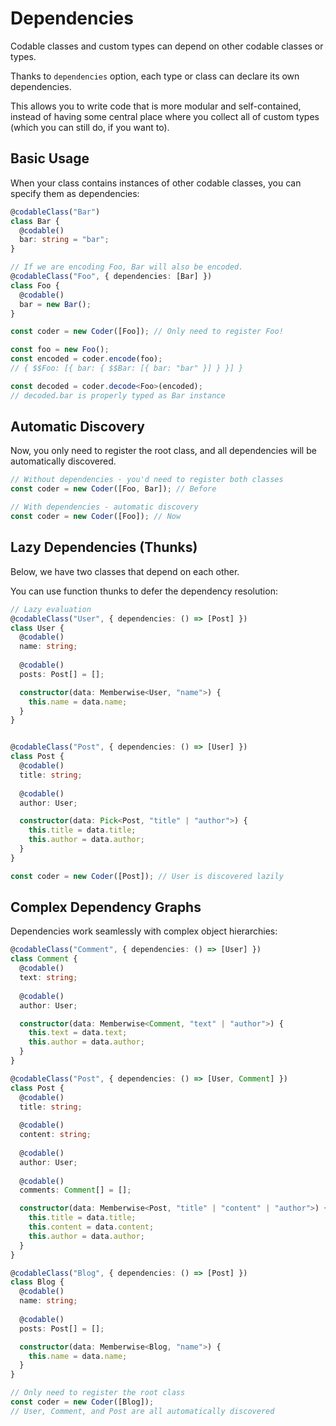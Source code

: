 
# Dependencies

Codable classes and custom types can depend on other codable classes or types.

Thanks to `dependencies` option, each type or class can declare its own dependencies.

This allows you to write code that is more modular and self-contained, instead of having some central place where you collect all of custom types (which you can still do, if you want to).

## Basic Usage

When your class contains instances of other codable classes, you can specify them as dependencies:

```typescript
@codableClass("Bar")
class Bar {
  @codable()
  bar: string = "bar";
}

// If we are encoding Foo, Bar will also be encoded.
@codableClass("Foo", { dependencies: [Bar] })
class Foo {
  @codable()
  bar = new Bar();
}

const coder = new Coder([Foo]); // Only need to register Foo!

const foo = new Foo();
const encoded = coder.encode(foo);
// { $$Foo: [{ bar: { $$Bar: [{ bar: "bar" }] } }] }

const decoded = coder.decode<Foo>(encoded);
// decoded.bar is properly typed as Bar instance
```

## Automatic Discovery

Now, you only need to register the root class, and all dependencies will be automatically discovered.

```typescript
// Without dependencies - you'd need to register both classes
const coder = new Coder([Foo, Bar]); // Before

// With dependencies - automatic discovery
const coder = new Coder([Foo]); // Now
```

## Lazy Dependencies (Thunks)

Below, we have two classes that depend on each other.

You can use function thunks to defer the dependency resolution:

```typescript
// Lazy evaluation
@codableClass("User", { dependencies: () => [Post] })
class User {
  @codable()
  name: string;
  
  @codable()
  posts: Post[] = [];

  constructor(data: Memberwise<User, "name">) {
    this.name = data.name;
  }
}


@codableClass("Post", { dependencies: () => [User] })
class Post {
  @codable()
  title: string;
  
  @codable()
  author: User;

  constructor(data: Pick<Post, "title" | "author">) {
    this.title = data.title;
    this.author = data.author;
  }
}

const coder = new Coder([Post]); // User is discovered lazily
```


## Complex Dependency Graphs

Dependencies work seamlessly with complex object hierarchies:

```typescript
@codableClass("Comment", { dependencies: () => [User] })
class Comment {
  @codable()
  text: string;
  
  @codable()
  author: User;

  constructor(data: Memberwise<Comment, "text" | "author">) {
    this.text = data.text;
    this.author = data.author;
  }
}

@codableClass("Post", { dependencies: () => [User, Comment] })
class Post {
  @codable()
  title: string;
  
  @codable()
  content: string;
  
  @codable()
  author: User;
  
  @codable()
  comments: Comment[] = [];

  constructor(data: Memberwise<Post, "title" | "content" | "author">) {
    this.title = data.title;
    this.content = data.content;
    this.author = data.author;
  }
}

@codableClass("Blog", { dependencies: () => [Post] })
class Blog {
  @codable()
  name: string;
  
  @codable()
  posts: Post[] = [];

  constructor(data: Memberwise<Blog, "name">) {
    this.name = data.name;
  }
}

// Only need to register the root class
const coder = new Coder([Blog]);
// User, Comment, and Post are all automatically discovered
```